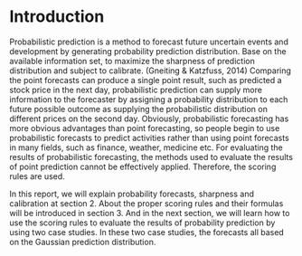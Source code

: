 # Introduction {#ch:intro}

Probabilistic prediction is a method to forecast future uncertain events and development by generating probability prediction distribution. Base on the available information set, to maximize the sharpness of prediction distribution and subject to calibrate. (Gneiting & Katzfuss, 2014) Comparing the point forecasts can produce a single point result, such as predicted a stock price in the next day, probabilistic prediction can supply more information to the forecaster by assigning a probability distribution to each future possible outcome as supplying the probabilistic distribution on different prices on the second day. Obviously, probabilistic forecasting has more obvious advantages than point forecasting, so people begin to use probabilistic forecasts to predict activities rather than using point forecasts in many fields, such as finance, weather, medicine etc. For evaluating the results of probabilistic forecasting, the methods used to evaluate the results of point prediction cannot be effectively applied. Therefore, the scoring rules are used.

In this report, we will explain probability forecasts, sharpness and calibration at section 2. About the proper scoring rules and their formulas will be introduced in section 3. And in the next section, we will learn how to use the scoring rules to evaluate the results of probability prediction by using two case studies. In these two case studies, the forecasts all based on the Gaussian prediction distribution.

